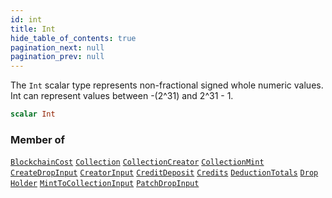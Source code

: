 ```yaml
---
id: int
title: Int
hide_table_of_contents: true
pagination_next: null
pagination_prev: null
---
```








The `Int` scalar type represents non-fractional signed whole numeric values. Int can represent values between -(2^31) and 2^31 - 1.

```graphql
scalar Int
```




### Member of

[`BlockchainCost`](/api/objects/blockchain-cost)  <Badge class="secondary" text="object"/><Bullet />[`Collection`](/api/objects/collection)  <Badge class="secondary" text="object"/><Bullet />[`CollectionCreator`](/api/objects/collection-creator)  <Badge class="secondary" text="object"/><Bullet />[`CollectionMint`](/api/objects/collection-mint)  <Badge class="secondary" text="object"/><Bullet />[`CreateDropInput`](/api/inputs/create-drop-input)  <Badge class="secondary" text="input"/><Bullet />[`CreatorInput`](/api/inputs/creator-input)  <Badge class="secondary" text="input"/><Bullet />[`CreditDeposit`](/api/objects/credit-deposit)  <Badge class="secondary" text="object"/><Bullet />[`Credits`](/api/objects/credits)  <Badge class="secondary" text="object"/><Bullet />[`DeductionTotals`](/api/objects/deduction-totals)  <Badge class="secondary" text="object"/><Bullet />[`Drop`](/api/objects/drop)  <Badge class="secondary" text="object"/><Bullet />[`Holder`](/api/objects/holder)  <Badge class="secondary" text="object"/><Bullet />[`MintToCollectionInput`](/api/inputs/mint-to-collection-input)  <Badge class="secondary" text="input"/><Bullet />[`PatchDropInput`](/api/inputs/patch-drop-input)  <Badge class="secondary" text="input"/>



